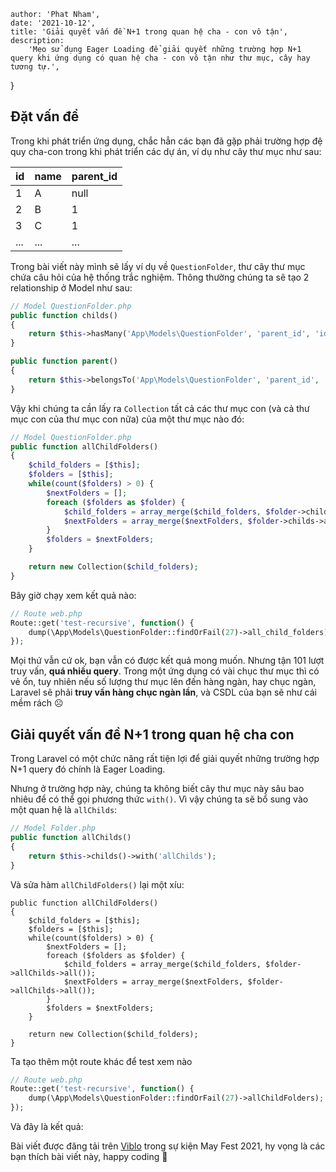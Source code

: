 
    author: 'Phat Nham',
    date: '2021-10-12',
    title: 'Giải quyết vấn đề N+1 trong quan hệ cha - con vô tận',
    description:
        'Mẹo sử dụng Eager Loading để giải quyết những trường hợp N+1 query khi ứng dụng có quan hệ cha - con vô tận như thư mục, cây hay tương tự.',
}


## Đặt vấn đề

Trong khi phát triển ứng dụng, chắc hẳn các bạn đã gặp phải trường hợp đệ quy cha-con trong khi phát triển các dự án, ví dụ như cây thư mục như sau:

| id  | name | parent_id |
| --- | ---- | --------- |
| 1   | A    | null      |
| 2   | B    | 1         |
| 3   | C    | 1         |
| ... | ...  | ...       |

Trong bài viết này mình sẽ lấy ví dụ về `QuestionFolder`, thư cây thư mục chứa câu hỏi của hệ thống trắc nghiệm.
Thông thường chúng ta sẽ tạo 2 relationship ở Model như sau:

```php
// Model QuestionFolder.php
public function childs()
{
    return $this->hasMany('App\Models\QuestionFolder', 'parent_id', 'id');
}

public function parent()
{
    return $this->belongsTo('App\Models\QuestionFolder', 'parent_id', 'id');
}
```

Vậy khi chúng ta cần lấy ra `Collection` tất cả các thư mục con (và cả thư mục con của thư mục con nữa) của một thư mục nào đó:

```php
// Model QuestionFolder.php
public function allChildFolders()
{
    $child_folders = [$this];
    $folders = [$this];
    while(count($folders) > 0) {
        $nextFolders = [];
        foreach ($folders as $folder) {
            $child_folders = array_merge($child_folders, $folder->childs->all());
            $nextFolders = array_merge($nextFolders, $folder->childs->all());
        }
        $folders = $nextFolders;
    }

    return new Collection($child_folders);
}
```

Bây giờ chạy xem kết quả nào:

```php
// Route web.php
Route::get('test-recursive', function() {
    dump(\App\Models\QuestionFolder::findOrFail(27)->all_child_folders);
});
```

<S3Image src="/posts/giai-quyet-van-de-n1-trong-quan-he-cha-con/1.webp" />

Mọi thứ vẫn cứ ok, bạn vẫn có được kết quả mong muốn. Nhưng tận 101 lượt truy vấn, **quá nhiều query**. Trong một ứng dụng có vài chục thư mục thì có vẻ ổn, tuy nhiên nếu số lượng thư mục lên đến hàng ngàn, hay chục ngàn, Laravel sẽ phải **truy vấn hàng chục ngàn lần**, và CSDL của bạn sẽ như cái mềm rách ☹

## Giải quyết vấn đề N+1 trong quan hệ cha con

Trong Laravel có một chức năng rất tiện lợi để giải quyết những trường hợp N+1 query đó chính là Eager Loading.

Nhưng ở trường hợp này, chúng ta không biết cây thư mục này sâu bao nhiêu để có thể gọi phương thức `with()`.
Vì vậy chúng ta sẽ bổ sung vào một quan hệ là `allChilds`:

```php
// Model Folder.php
public function allChilds()
{
    return $this->childs()->with('allChilds');
}
```

Và sửa hàm `allChildFolders()` lại một xíu:

```
public function allChildFolders()
{
    $child_folders = [$this];
    $folders = [$this];
    while(count($folders) > 0) {
        $nextFolders = [];
        foreach ($folders as $folder) {
            $child_folders = array_merge($child_folders, $folder->allChilds->all());
            $nextFolders = array_merge($nextFolders, $folder->allChilds->all());
        }
        $folders = $nextFolders;
    }

    return new Collection($child_folders);
}
```

Ta tạo thêm một route khác để test xem nào

```php
// Route web.php
Route::get('test-recursive', function() {
    dump(\App\Models\QuestionFolder::findOrFail(27)->allChildFolders);
});
```

Và đây là kết quả:

<S3Image src="/posts/giai-quyet-van-de-n1-trong-quan-he-cha-con/2.webp" />

Bài viết được đăng tải trên [Viblo](https://viblo.asia/p/giai-quyet-van-de-n1-trong-quan-he-cha-con-vo-tan-bang-eager-loading-vyDZOk8PZwj) trong sự kiện May Fest 2021, hy vọng là các bạn thích bài viết này, happy coding 🥰

